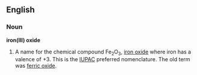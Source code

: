 ==English==

===Noun===
'''iron(III) oxide'''
{{wikipedia}}

# {{chemistry}} A name for the chemical compound Fe<sub>2</sub>O<sub>3</sub>, [[iron oxide]] where iron has a valence of +3.  This is the [[IUPAC]] preferred nomenclature.  The old term was [[ferric oxide]].